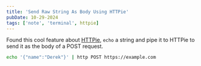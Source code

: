 ```yaml
---
title: 'Send Raw String As Body Using HTTPie'
pubDate: 10-29-2024
tags: ['note', 'terminal', httpie]
---
```



Found this cool feature about [HTTPie](https://httpie.io/), `echo` a string and pipe it to HTTPie to send it as the body of a POST request.

```bash
echo '{"name":"Derek"}' | http POST https://example.com
```

<CopyButton />